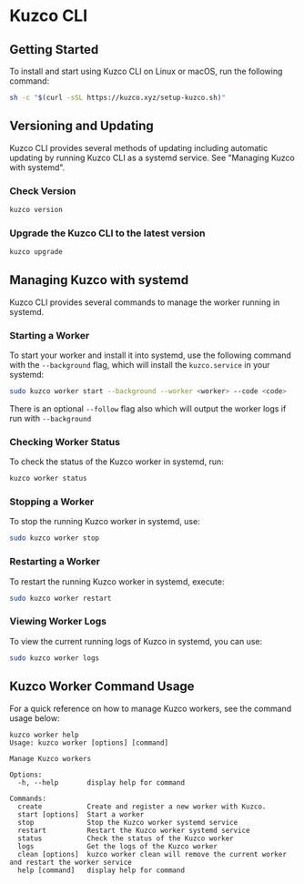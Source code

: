 
# Kuzco CLI

## Getting Started

To install and start using Kuzco CLI on Linux or macOS, run the following command:

```sh
sh -c "$(curl -sSL https://kuzco.xyz/setup-kuzco.sh)"
```

## Versioning and Updating

Kuzco CLI provides several methods of updating including automatic updating by running Kuzco CLI as a systemd service. See "Managing Kuzco with systemd".

### Check Version

```sh
kuzco version
```

### Upgrade the Kuzco CLI to the latest version

```sh
kuzco upgrade
```

## Managing Kuzco with systemd

Kuzco CLI provides several commands to manage the worker running in systemd.

### Starting a Worker

To start your worker and install it into systemd, use the following command with the `--background` flag, which will install the `kuzco.service` in your systemd:

```sh
sudo kuzco worker start --background --worker <worker> --code <code>
```
There is an optional `--follow` flag also which will output the worker logs if run with `--background`

### Checking Worker Status

To check the status of the Kuzco worker in systemd, run:

```sh
kuzco worker status
```

### Stopping a Worker

To stop the running Kuzco worker in systemd, use:

```sh
sudo kuzco worker stop
```

### Restarting a Worker

To restart the running Kuzco worker in systemd, execute:

```sh
sudo kuzco worker restart
```

### Viewing Worker Logs

To view the current running logs of Kuzco in systemd, you can use:

```sh
sudo kuzco worker logs
```

## Kuzco Worker Command Usage

For a quick reference on how to manage Kuzco workers, see the command usage below:

```plaintext
kuzco worker help
Usage: kuzco worker [options] [command]

Manage Kuzco workers

Options:
  -h, --help       display help for command

Commands:
  create           Create and register a new worker with Kuzco.
  start [options]  Start a worker
  stop             Stop the Kuzco worker systemd service
  restart          Restart the Kuzco worker systemd service
  status           Check the status of the Kuzco worker
  logs             Get the logs of the Kuzco worker
  clean [options]  kuzco worker clean will remove the current worker and restart the worker service
  help [command]   display help for command
```
